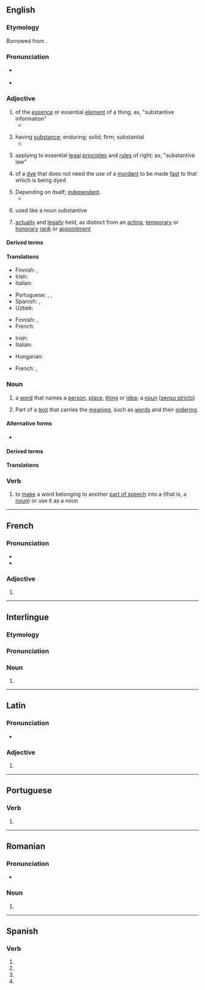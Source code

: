 {{also|Substantive|substantivé}}
==English==

===Etymology===
Borrowed from {{bor|en|fro|substantif}}.

===Pronunciation===
* {{a|US}} {{IPA|en|/ˈsʌbstəntɪv/|/səbˈstæntɪv/}}
* {{audio|en|LL-Q1860 (eng)-Vealhurl-substantive.wav|Audio (RP)}}

===Adjective===
{{en-adj}}

# of the [[essence]] or essential [[element]] of a thing; as, "substantive information"
#* {{quote-journal|en|date=6 October 2012|magazine=The Economist|url=http://www.economist.com/node/21564222|title=The first presidential debate: Back in the centre, back in the game|passage=In one sense the first debate achieved the worst of all worlds: it managed to be technical, even dull, without being '''substantive''' or especially honest.}}
#: {{syn|en|essential|in essence}}
# having [[substance]]; enduring; solid; firm; substantial
#* {{quote-book|en|year=1836|origyear=1829|title=Literary Remains of the Late William Hazlitt|chapter=Definition of wit|page=19|author={{w|William Hazlitt}}|passage=Once more then, strength and magnitude are qualities which impress the imagination in a powerful and '''substantive''' manner;|url=https://books.google.com/books?id=wTbQAAAAMAAJ&pg=PA19}}
#: {{syn|en|meaty|substantial}}
#: {{ant|en|superficial}}
# {{lb|en|law}} applying to essential [[legal]] [[principle]]s and [[rule]]s of right; as, "substantive law"
#: {{ant|en|adjective|procedural}}
# {{lb|en|chemistry}} of a [[dye]] that does not need the use of a [[mordant]] to be made [[fast]] to that which is being dyed
#: {{ant|en|adjective}}
# Depending on itself; [[independent]].
#* {{quote-book|en|year=1765|origyear=1627|author={{w|Francis Bacon}}|chapter=New Atlantis|title=The Works of Francis Bacon|page=356|passage=He therefore taking into consideration, how sufficient and '''substantive''' this land was to maintain itself without any aid at all of the foreigner,|url=https://books.google.com/books?id=H3U8VYy7e1YC&pg=PA356}}
# {{lb|en|grammar}} used like a noun substantive
#: {{syn|en|substantival}}
# {{lb|en|military|of a rank or appointment}} [[actually]] and [[legally]] held, as distinct from an [[acting]], [[temporary]] or [[honorary]] [[rank]] or [[appointment]]

====Derived terms====
{{der2|en
|substantive law
|substantively}}

====Translations====
{{trans-top|of the essence or essential element of a thing}}
* Finnish: {{t+|fi|oleellinen}}, {{t+|fi|olennainen}}
* Irish: {{t|ga|ábhartha}}
* Italian: {{t+|it|essenziale}}
{{trans-mid}}
* Portuguese: {{t+|pt|substantivo}}, {{t+|pt|substancial}}, {{t+|pt|essencial}}
* Spanish: {{t+|es|sustantivo}}, {{t|es|sustancial}}
* Uzbek: {{t+|uz|ot}}
{{trans-bottom}}

{{trans-top|having substance and prompting thought}}
* Finnish: {{t+|fi|oleellinen}}, {{t+|fi|olennainen}}
* French: {{t+|fr|substantif}}
{{trans-mid}}
* Irish: {{t|ga|ábhartha}}
* Italian: {{t+|it|sostanziale}}
{{trans-bottom}}

{{trans-top|law: applying to essential legal principles}}
{{trans-mid}}
* Hungarian: {{t+|hu|érdemi}}
{{trans-bottom}}

{{trans-top|independent}}
{{trans-mid}}
{{trans-bottom}}

{{trans-top|of a dye that does not need the use of a mordant}}
* French: {{t+|fr|direct}}, {{t+|fr|substantif}}
{{trans-mid}}
{{trans-bottom}}

{{trans-see|substantival}}

{{trans-top|military: actually and legally held}}
{{trans-mid}}
{{trans-bottom}}

===Noun===
{{en-noun}}

# {{senseid|en|noun}} {{lb|en|grammar}} a [[word]] that names a [[person]], [[place]], [[thing]] or [[idea]]; a [[noun]] ([[sensu stricto]]) {{defdate|from 16th c.}}
#: {{syn|en|noun|q1=sensu stricto|noun substantive}}
#: {{hyper|en|noun|q1=sensu lato}}
# Part of a [[text]] that carries the [[meaning]], such as [[word]]s and their [[ordering]].
#: {{cot|en|accidental}}

====Alternative forms====
* {{alter|en|subst.||abbreviation used in lexicography and grammar}}

====Derived terms====
{{der3|en
|substantival
|substantivally
|[[substantivise]]/[[substantivize]]
}}

====Translations====
{{trans-see|noun}}

===Verb===
{{en-verb}}

# {{senseid|en|verb}} {{lb|en|grammar|very rare}} to [[make]] a word belonging to another [[part of speech]] into a {{l|en|substantive|id=noun}} (that is, a [[noun]]) or use it as a noun
#: {{syn|en|substantivize|nominalize}}

{{topics|en|Nouns|Parts of speech}}

----

==French==

===Pronunciation===
* {{fr-IPA}}
* {{homophones|fr|substantives}}

===Adjective===
{{head|fr|adjective form}}

# {{feminine singular of|fr|substantif}}

----

==Interlingue==

===Etymology===
{{rfe|ie}}

===Pronunciation===
{{rfp|ie}}

===Noun===
{{ie-noun}}

# {{l|en|noun}}

----

==Latin==

===Pronunciation===
* {{la-IPA|substantīve}}

===Adjective===
{{la-adj-form|substantīve}}

# {{inflection of|la|substantīvus||voc|m|s}}

----

==Portuguese==

===Verb===
{{head|pt|verb form}}

# {{pt-verb-form-of|substantivar}}

----

==Romanian==

===Pronunciation===
* {{IPA|ro|[sub.stanˈti.ve]}}

===Noun===
{{head|ro|noun form}}

# {{plural of|ro|substantiv}}

----

==Spanish==

===Verb===
{{head|es|verb form}}

# {{es-verb form of|substantivar|ending=-ar|mood=subjunctive|tense=present|number=s|person=1}}
# {{es-verb form of|substantivar|ending=-ar|mood=subjunctive|tense=present|number=s|person=2|formal=y}}
# {{es-verb form of|substantivar|ending=-ar|mood=subjunctive|tense=present|number=s|person=3}}
# {{es-verb form of|substantivar|ending=-ar|mood=imperative|number=s|person=2|formal=y|sense=affirmative}}